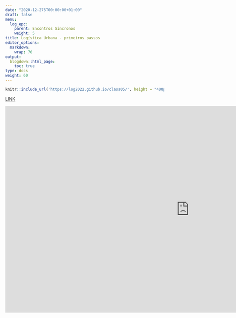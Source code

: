 ---
date: "2020-12-275T00:00:00+01:00"
draft: false
menu:
  log_epc:
    parent: Encontros Síncronos
    weight: 5
title: Logística Urbana - primeiros passos
editor_options: 
  markdown: 
    wrap: 70
output: 
  blogdown::html_page:
    toc: true
type: docs
weight: 60
---

```{r echo=FALSE, message=FALSE, warning=FALSE}
knitr::include_url('https://log2022.github.io/class05/', height = "400px")
```

[LINK](https://log2022.github.io/class05/)


<iframe width="1166" height="656" src="https://www.youtube.com/embed/2imYjIbO8Bw" title="YouTube video player" frameborder="0" allow="accelerometer; autoplay; clipboard-write; encrypted-media; gyroscope; picture-in-picture" allowfullscreen></iframe>
